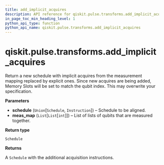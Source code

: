 ```yaml
---
title: add_implicit_acquires
description: API reference for qiskit.pulse.transforms.add_implicit_acquires
in_page_toc_min_heading_level: 1
python_api_type: function
python_api_name: qiskit.pulse.transforms.add_implicit_acquires
---
```


<span id="qiskit-pulse-transforms-add-implicit-acquires" />

# qiskit.pulse.transforms.add\_implicit\_acquires

<Function id="qiskit.pulse.transforms.add_implicit_acquires" isDedicatedPage={true} github="https://github.com/qiskit/qiskit/tree/stable/0.17/qiskit/pulse/transforms/canonicalization.py" signature="add_implicit_acquires(schedule, meas_map)">
  Return a new schedule with implicit acquires from the measurement mapping replaced by explicit ones.

  <Admonition title="Warning" type="caution">
    Since new acquires are being added, Memory Slots will be set to match the qubit index. This may overwrite your specification.
  </Admonition>

  **Parameters**

  *   **schedule** (`Union`\[`Schedule`, `Instruction`]) – Schedule to be aligned.
  *   **meas\_map** (`List`\[`List`\[`int`]]) – List of lists of qubits that are measured together.

  **Return type**

  `Schedule`

  **Returns**

  A `Schedule` with the additional acquisition instructions.
</Function>

